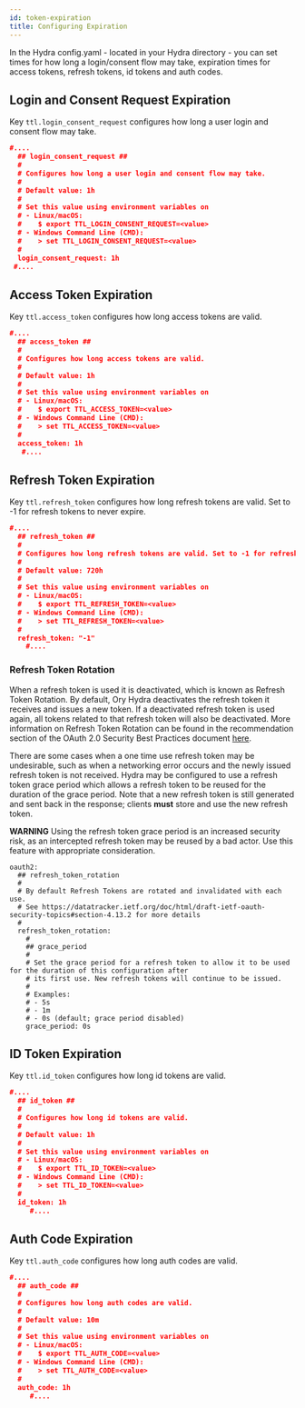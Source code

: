 ```yaml
---
id: token-expiration
title: Configuring Expiration
---
```


In the Hydra config.yaml - located in your Hydra directory - you can set times
for how long a login/consent flow may take, expiration times for access tokens,
refresh tokens, id tokens and auth codes.

## Login and Consent Request Expiration

Key `ttl.login_consent_request` configures how long a user login and consent
flow may take.

```json title="path/to/hydra/config.yaml"
#....
  ## login_consent_request ##
  #
  # Configures how long a user login and consent flow may take.
  #
  # Default value: 1h
  #
  # Set this value using environment variables on
  # - Linux/macOS:
  #    $ export TTL_LOGIN_CONSENT_REQUEST=<value>
  # - Windows Command Line (CMD):
  #    > set TTL_LOGIN_CONSENT_REQUEST=<value>
  #
  login_consent_request: 1h
 #....
```

## Access Token Expiration

Key `ttl.access_token` configures how long access tokens are valid.

```json title="path/to/hydra/config.yaml"
#....
  ## access_token ##
  #
  # Configures how long access tokens are valid.
  #
  # Default value: 1h
  #
  # Set this value using environment variables on
  # - Linux/macOS:
  #    $ export TTL_ACCESS_TOKEN=<value>
  # - Windows Command Line (CMD):
  #    > set TTL_ACCESS_TOKEN=<value>
  #
  access_token: 1h
   #....
```

## Refresh Token Expiration

Key `ttl.refresh_token` configures how long refresh tokens are valid. Set to -1
for refresh tokens to never expire.

```json title="path/to/hydra/config.yaml"
#....
  ## refresh_token ##
  #
  # Configures how long refresh tokens are valid. Set to -1 for refresh tokens to never expire.
  #
  # Default value: 720h
  #
  # Set this value using environment variables on
  # - Linux/macOS:
  #    $ export TTL_REFRESH_TOKEN=<value>
  # - Windows Command Line (CMD):
  #    > set TTL_REFRESH_TOKEN=<value>
  #
  refresh_token: "-1"
    #....
```

### Refresh Token Rotation

When a refresh token is used it is deactivated, which is known as Refresh Token
Rotation. By default, Ory Hydra deactivates the refresh token it receives and
issues a new token. If a deactivated refresh token is used again, all tokens
related to that refresh token will also be deactivated. More information on
Refresh Token Rotation can be found in the recommendation section of the OAuth
2.0 Security Best Practices document
[here](https://datatracker.ietf.org/doc/html/draft-ietf-oauth-security-topics#section-4.13.2).

There are some cases when a one time use refresh token may be undesirable, such
as when a networking error occurs and the newly issued refresh token is not
received. Hydra may be configured to use a refresh token grace period which
allows a refresh token to be reused for the duration of the grace period. Note
that a new refresh token is still generated and sent back in the response;
clients **must** store and use the new refresh token.

**WARNING** Using the refresh token grace period is an increased security risk,
as an intercepted refresh token may be reused by a bad actor. Use this feature
with appropriate consideration.

```
oauth2:
  ## refresh_token_rotation
  #
  # By default Refresh Tokens are rotated and invalidated with each use.
  # See https://datatracker.ietf.org/doc/html/draft-ietf-oauth-security-topics#section-4.13.2 for more details
  #
  refresh_token_rotation:
    #
    ## grace_period
    #
    # Set the grace period for a refresh token to allow it to be used for the duration of this configuration after
    # its first use. New refresh tokens will continue to be issued.
    #
    # Examples:
    # - 5s
    # - 1m
    # - 0s (default; grace period disabled)
    grace_period: 0s
```

## ID Token Expiration

Key `ttl.id_token` configures how long id tokens are valid.

```json title="path/to/hydra/config.yaml"
#....
  ## id_token ##
  #
  # Configures how long id tokens are valid.
  #
  # Default value: 1h
  #
  # Set this value using environment variables on
  # - Linux/macOS:
  #    $ export TTL_ID_TOKEN=<value>
  # - Windows Command Line (CMD):
  #    > set TTL_ID_TOKEN=<value>
  #
  id_token: 1h
     #....
```

## Auth Code Expiration

Key `ttl.auth_code` configures how long auth codes are valid.

```json title="path/to/hydra/config.yaml"
#....
  ## auth_code ##
  #
  # Configures how long auth codes are valid.
  #
  # Default value: 10m
  #
  # Set this value using environment variables on
  # - Linux/macOS:
  #    $ export TTL_AUTH_CODE=<value>
  # - Windows Command Line (CMD):
  #    > set TTL_AUTH_CODE=<value>
  #
  auth_code: 1h
     #....
```
